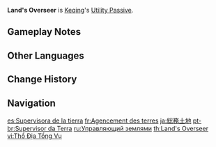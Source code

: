 {{Talent Infobox
|image         = Talent Land's Overseer.png
|character     = Keqing
|type          = Utility Passive
|info          = When dispatched on an [[expedition]] in [[Liyue]], time consumed is reduced by 25%.
|utility1      = Expedition
|utility2      = Liyue Expedition Length Reduction
}}
{{Description|"Keqing could not be more familiar with Liyue. Even on long journeys, she always finds a swift route back home."|2=[[Dainsleif]] in [https://youtu.be/lf_b7_5oAZk Collected Miscellany - "Keqing: Starward Sword"]}}
'''Land's Overseer''' is [[Keqing]]'s [[Utility Passive]].

==Gameplay Notes==
{{Talents by Category List|Liyue Expedition Length Reduction Talents|header=identical|nottitle=Land's Overseer}}

==Other Languages==
{{Other Languages
|en      = Land's Overseer
|zhs     = 总务土地
|zhs_rm  = Zǒngwù Tǔdì
|zht     = 總務土地
|zht_rm  = Zǒngwù Tǔdì
|zh_tl   = General Affairs Lands
|ja      = 総務土地
|ja_rm   = Soumu Tochi
|ja_tl   = General Affairs Soil
|ko      = 총무의 토지
|ko_rm   = Chongmu-ui Toji
|ko_tl   = Manager's Land
|es      = Supervisora de la tierra
|es_tl   = Earth Supervisor
|fr      = Agencement des terres
|fr_tl   = Land Arrangement
|ru      = Управляющий землями
|ru_tl   = Land Manager
|th      = Land's Overseer
|vi      = Thổ Địa Tổng Vụ
|vi_tl   = 
|de      = Aufseher der Ländereien
|de_tl   = Estate Overseer
|id      = Land's Overseer
|pt      = Supervisor da Terra
|pt_tl   = Earth Overseer
|tr      = Diyarın Gözetmeni
|tr_tl   = Land Overseer
|it      = Sorvegliante della terra
|it_tl   = Overseer of the Land
}}

==Change History==
{{Change History|1.0}}
{{Clr}}

==Navigation==
{{Talent Navbox|Keqing}}

[[es:Supervisora de la tierra]]
[[fr:Agencement des terres]]
[[ja:総務土地]]
[[pt-br:Supervisor da Terra]]
[[ru:Управляющий землями]]
[[th:Land's Overseer]]
[[vi:Thổ Địa Tổng Vụ]]